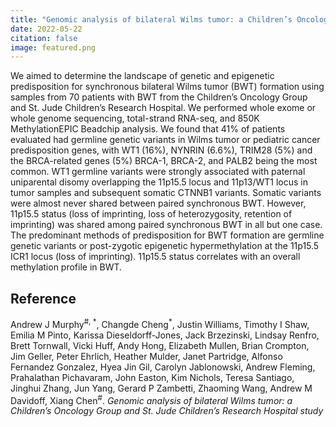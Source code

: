 ```yaml
---
title: "Genomic analysis of bilateral Wilms tumor: a Children’s Oncology Group and St. Jude Children’s Research Hospital study"
date: 2022-05-22
citation: false
image: featured.png
---
```


We aimed to determine the landscape of genetic and epigenetic predisposition for synchronous bilateral Wilms tumor (BWT) formation using samples from 70 patients with BWT from the Children’s Oncology Group and St. Jude Children’s Research Hospital. We performed whole exome or whole genome sequencing, total-strand RNA-seq, and 850K MethylationEPIC Beadchip analysis. We found that 41% of patients evaluated had germline genetic variants in Wilms tumor or pediatric cancer predisposition genes, with WT1 (16%), NYNRIN (6.6%), TRIM28 (5%) and the BRCA-related genes (5%) BRCA-1, BRCA-2, and PALB2 being the most common. WT1 germline variants were strongly associated with paternal uniparental disomy overlapping the 11p15.5 locus and 11p13/WT1 locus in tumor samples and subsequent somatic CTNNB1 variants. Somatic variants were almost never shared between paired synchronous BWT. However, 11p15.5 status (loss of imprinting, loss of heterozygosity, retention of imprinting) was shared among paired synchronous BWT in all but one case. The predominant methods of predisposition for BWT formation are germline genetic variants or post-zygotic epigenetic hypermethylation at the 11p15.5 ICR1 locus (loss of imprinting). 11p15.5 status correlates with an overall methylation profile in BWT. 

## Reference

Andrew J Murphy<sup>\#, \*</sup>, Changde Cheng<sup>\*</sup>, Justin Williams, Timothy I Shaw, Emilia M Pinto, Karissa Dieseldorff-Jones, Jack Brzezinski, Lindsay Renfro, Brett Tornwall, Vicki Huff, Andy Hong, Elizabeth Mullen, Brian Crompton, Jim Geller, Peter Ehrlich, Heather Mulder, Janet Partridge, Alfonso Fernandez Gonzalez, Hyea Jin Gil, Carolyn Jablonowski, Andrew Fleming, Prahalathan Pichavaram, John Easton, Kim Nichols, Teresa Santiago, Jinghui Zhang, Jun Yang, Gerard P Zambetti, Zhaoming Wang, Andrew M Davidoff, Xiang Chen<sup>\#</sup>. *Genomic analysis of bilateral Wilms tumor: a Children’s Oncology Group and St. Jude Children’s Research Hospital study*


